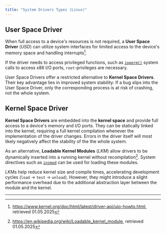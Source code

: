 ```yaml
---
title: "System Drivers Types (Linux)"
---
```



## User Space Driver

When full access to a device's resources is not required, a **User Space Driver** (*USD*) can utilize system interfaces for limited access to the device's memory space and handling interrupts[^kernel-user-space]. 

If the driver needs to access privileged functions, such as [`ioperm()`](https://man7.org/linux/man-pages/man2/ioperm.2.html) system calls to access x86 I/O ports, `root`-privileges are necessary. 

User Space Drivers offer a restricted alternative to **Kernel Space Drivers**. Their key advantage lies in improved system stability: If a bug slips into the User Space Driver, only the corresponding process is at risk of crashing, not the whole system.

## Kernel Space Driver

**Kernel Space Drivers** are embedded into the **kernel space** and provide full access to a device's memory and I/O ports. They can be statically linked into the kernel, requiring a full kernel compilation whenever the implementation of the driver changes. Errors in the driver itself will most likely negatively affect the stability of the the whole system. 

As an alternative, **Loadable Kernel Modules** (*LKM*) allow drivers to be dynamically inserted into a running kernel without recompilation[^lkm-wiki]. System directives such as [`insmod`](https://man7.org/linux/man-pages/man8/insmod.8.html) can be used for loading these modules.

LKMs help reduce kernel size and compile times, accelerating development cycles (`load` $\rightarrow$ `test` $\rightarrow$ `unload`).
However, they might introduce a slight performance overhead due to the additional abstraction layer between the module and the kernel.

----------------------------


[^kernel-user-space]: https://www.kernel.org/doc/html/latest/driver-api/uio-howto.html, retrieved 01.05.2025
[^lkm-wiki]: https://en.wikipedia.org/wiki/Loadable_kernel_module, retrieved 01.05.2025
